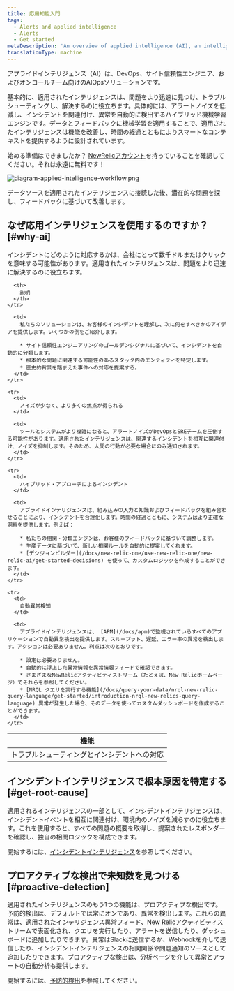 ```yaml
---
title: 応用知能入門
tags:
  - Alerts and applied intelligence
  - Alerts
  - Get started
metaDescription: 'An overview of applied intelligence (AI), an intelligent AIOps solution for your alerting systems in New Relic.'
translationType: machine
---
```



アプライドインテリジェンス（AI）は、DevOps、サイト信頼性エンジニア、およびオンコールチーム向けのAIOpsソリューションです。

基本的に、適用されたインテリジェンスは、問題をより迅速に見つけ、トラブルシューティングし、解決するのに役立ちます。具体的には、アラートノイズを低減し、インシデントを関連付け、異常を自動的に検出するハイブリッド機械学習エンジンです。データとフィードバックに機械学習を適用することで、適用されたインテリジェンスは機能を改善し、時間の経過とともによりスマートなコンテキストを提供するように設計されています。

始める準備はできましたか？ [NewRelicアカウント](https://newrelic.com/signup)を持っていることを確認してください。それは永遠に無料です！

<img
  title="diagram-applied-intelligence-workflow.png"
  alt="diagram-applied-intelligence-workflow.png"
  src={accountsAppliedIntelligenceWorkflow}
/>

<figcaption>
  データソースを適用されたインテリジェンスに接続した後、潜在的な問題を探し、フィードバックに基づいて改善します。
</figcaption>

## なぜ応用インテリジェンスを使用するのですか？ [#why-ai]

インシデントにどのように対応するかは、会社にとって数千ドルまたはクリックを意味する可能性があります。適用されたインテリジェンスは、問題をより迅速に解決するのに役立ちます。

<table>
  <thead>
    <tr>
      <th style={{ width: "150px" }}>
        機能
      </th>

      <th>
        説明
      </th>
    </tr>
  </thead>

  <tbody>
    <tr>
      <td>
        トラブルシューティングとインシデントへの対応
      </td>

      <td>
        私たちのソリューションは、お客様のインシデントを理解し、次に何をすべきかのアイデアを提供します。いくつかの例をご紹介します。

        * サイト信頼性エンジニアリングのゴールデンシグナルに基づいて、インシデントを自動的に分類します。
        * 根本的な問題に関連する可能性のあるスタック内のエンティティを特定します。
        * 歴史的背景を踏まえた事件への対応を提案する。
      </td>
    </tr>

    <tr>
      <td>
        ノイズが少なく、より多くの焦点が得られる
      </td>

      <td>
        ツールとシステムがより複雑になると、アラートノイズがDevOpsとSREチームを圧倒する可能性があります。適用されたインテリジェンスは、関連するインシデントを相互に関連付け、ノイズを抑制します。そのため、人間の行動が必要な場合にのみ通知されます。
      </td>
    </tr>

    <tr>
      <td>
        ハイブリッド・アプローチによるインシデント
      </td>

      <td>
        アプライドインテリジェンスは、組み込みの入力と知識およびフィードバックを組み合わせることにより、インシデントを合理化します。時間の経過とともに、システムはより正確な洞察を提供します。例えば：

        * 私たちの相関・分類エンジンは、お客様のフィードバックに基づいて調整します。
        * 生産データに基づいて、新しい相関ルールを自動的に提案してくれます。
        * [デシジョンビルダー](/docs/new-relic-one/use-new-relic-one/new-relic-ai/get-started-decisions) を使って、カスタムロジックを作成することができます。
      </td>
    </tr>

    <tr>
      <td>
        自動異常検知
      </td>

      <td>
        アプライドインテリジェンスは、 [APM](/docs/apm)で監視されているすべてのアプリケーションで自動異常検出を提供します。スループット、遅延、エラー率の異常を検出します。アクションは必要ありません。利点は次のとおりです。

        * 設定は必要ありません。
        * 自動的に浮上した異常情報を異常情報フィードで確認できます。
        * さまざまなNewRelicアクティビティストリーム（たとえば、New Relicホームページ）でそれらを参照してください。
        * [NRQL クエリを実行する機能](/docs/query-your-data/nrql-new-relic-query-language/get-started/introduction-nrql-new-relics-query-language) 異常が発生した場合、そのデータを使ってカスタムダッシュボードを作成することができます。
      </td>
    </tr>
  </tbody>
</table>

## インシデントインテリジェンスで根本原因を特定する [#get-root-cause]

適用されるインテリジェンスの一部として、インシデントインテリジェンスは、インシデントイベントを相互に関連付け、環境内のノイズを減らすのに役立ちます。これを使用すると、すべての問題の概要を取得し、提案されたレスポンダーを確認し、独自の相関ロジックを構成できます。

開始するには、[インシデントインテリジェンス](/docs/enable-new-relic-ai)を参照してください。

## プロアクティブな検出で未知数を見つける [#proactive-detection]

適用されたインテリジェンスのもう1つの機能は、プロアクティブな検出です。予防的検出は、デフォルトでは常にオンであり、異常を検出します。これらの異常は、適用されたインテリジェンス異常フィード、New Relicアクティビティストリームで表面化され、クエリを実行したり、アラートを送信したり、ダッシュボードに追加したりできます。異常はSlackに送信するか、Webhookを介して送信したり、インシデントインテリジェンスの相関関係や問題通知のソースとして追加したりできます。プロアクティブな検出は、分析ページを介して異常とアラートの自動分析も提供します。

開始するには、[予防的検出](/docs/proactive-detection-new-relic-ai)を参照してください。
